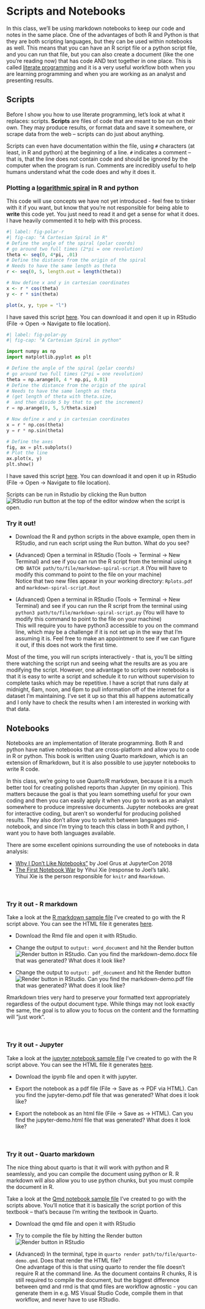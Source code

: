 # Scripts and Notebooks

In this class, we'll be using markdown notebooks to keep our code and notes in the same place. One of the advantages of both R and Python is that they are both scripting languages, but they can be used within notebooks as well. This means that you can have an R script file or a python script file, and you can run that file, but you can also create a document (like the one you're reading now) that has code AND text together in one place. This is called [literate programming](https://en.wikipedia.org/wiki/Literate_programming) and it is a very useful workflow both when you are learning programming and when you are working as an analyst and presenting results.

## Scripts
Before I show you how to use literate programming, let's look at what it replaces: scripts. **Scripts** are files of code that are meant to be run on their own. They may produce results, or format data and save it somewhere, or scrape data from the web -- scripts can do just about anything. 

Scripts can even have documentation within the file, using `#` characters (at least, in R and python) at the beginning of a line. `#` indicates a comment -- that is, that  the line does not contain code and should be ignored by the computer when the program is run. Comments are incredibly useful to help humans understand what the code does and why it does it. 

::: ex
### Plotting a [logarithmic spiral](https://mathworld.wolfram.com/LogarithmicSpiral.html) in R and python

This code will use concepts we have not yet introduced - feel free to tinker with it if you want, but know that you're not responsible for being able to **write** this code yet. You just need to read it and get a sense for what it does. I have heavily commented it to help with this process.

```r
#| label: fig-polar-r
#| fig-cap: "A Cartesian Spiral in R"
# Define the angle of the spiral (polar coords)
# go around two full times (2*pi = one revolution)
theta <- seq(0, 4*pi, .01) 
# Define the distance from the origin of the spiral
# Needs to have the same length as theta
r <- seq(0, 5, length.out = length(theta))

# Now define x and y in cartesian coordinates
x <- r * cos(theta)
y <- r * sin(theta)

plot(x, y, type = "l")

```

I have saved this script [here](files/markdown-spiral-script.R). You can download it and open it up in RStudio (File -> Open -> Navigate to file location). 

```python
#| label: fig-polar-py
#| fig-cap: "A Cartesian Spiral in python"

import numpy as np
import matplotlib.pyplot as plt

# Define the angle of the spiral (polar coords)
# go around two full times (2*pi = one revolution)
theta = np.arange(0, 4 * np.pi, 0.01)
# Define the distance from the origin of the spiral
# Needs to have the same length as theta 
# (get length of theta with theta.size, 
#  and then divide 5 by that to get the increment)
r = np.arange(0, 5, 5/theta.size)

# Now define x and y in cartesian coordinates
x = r * np.cos(theta)
y = r * np.sin(theta)

# Define the axes
fig, ax = plt.subplots()
# Plot the line
ax.plot(x, y)
plt.show()
```
I have saved this script [here](files/markdown-spiral-script.py). You can download it and open it up in RStudio (File -> Open -> Navigate to file location). 
:::

Scripts can be run in Rstudio by clicking the Run button ![RStudio run button](images/Run-button-Rstudio.png) at the top of the editor window when the script is open. 

::: tryitout
### Try it out!

- Download the R and python scripts in the above example, open them in RStudio, and run each script using the Run button. What do you see?

- (Advanced) Open a terminal in RStudio (Tools -> Terminal -> New Terminal) and see if you can run the R script from the terminal using `R CMD BATCH path/to/file/markdown-spiral-script.R` (You will have to modify this command to point to the file on your machine)    
Notice that two new files appear in your working directory: `Rplots.pdf` and `markdown-spiral-script.Rout`

- (Advanced) Open a terminal in RStudio (Tools -> Terminal -> New Terminal) and see if you can run the R script from the terminal using `python3 path/to/file/markdown-spiral-script.py` (You will have to modify this command to point to the file on your machine)    
This will require you to have python3 accessible to you on the command line, which may be a challenge if it is not set up in the way that I'm assuming it is. Feel free to make an appointment to see if we can figure it out, if this does not work the first time.

:::

Most of the time, you will run scripts interactively - that is, you'll be sitting there watching the script run and seeing what the results are as you are modifying the script. However, one advantage to scripts over notebooks is that it is easy to write a script and schedule it to run without supervision to complete tasks which may be repetitive. I have a script that runs daily at midnight, 6am, noon, and 6pm to pull information off of the internet for a dataset I'm maintaining. I've set it up so that this all happens automatically and I only have to check the results when I am interested in working with that data.



## Notebooks

Notebooks are an implementation of literate programming. Both R and python have native notebooks that are cross-platform and allow you to code in R or python. This book is written using Quarto markdown, which is an extension of Rmarkdown, but it is also possible to use jupyter notebooks to write R code.


In this class, we're going to use Quarto/R markdown, because it is a much better tool for creating polished reports than Jupyter (in my opinion). This matters because the goal is that you learn something useful for your own coding and then you can easily apply it when you go to work as an analyst somewhere to produce impressive documents. Jupyter notebooks are great for interactive coding, but aren't so wonderful for producing polished results. They also don't allow you to switch between languages mid-notebook, and since I'm trying to teach this class in both R and python, I want you to have both languages available.

::: learn-more
There are some excellent opinions surrounding the use of notebooks in data analysis:

- [Why I Don't Like Notebooks"](https://docs.google.com/presentation/d/1n2RlMdmv1p25Xy5thJUhkKGvjtV-dkAIsUXP-AL4ffI/preview#slide=id.g362da58057_0_1) by Joel Grus at JupyterCon 2018
- [The First Notebook War](https://yihui.org/en/2018/09/notebook-war/) by Yihui Xie (response to Joel's talk).    
Yihui Xie is the person responsible for `knitr` and `Rmarkdown`.
:::

&nbsp;

::: tryitout
### Try it out - R markdown

Take a look at the [R markdown sample file](files/markdown-demo.Rmd) I've created to go with the R script above. You can see the HTML file it generates [here](files/markdown-demo.html). 

- Download the Rmd file and open it with RStudio.

- Change the output to `output: word_document` and hit the Render button ![Render button in RStudio](images/Render-button-Rstudio.png). Can you find the markdown-demo.docx file that was generated? What does it look like?

- Change the output to `output: pdf_document` and hit the Render button ![Render button in RStudio](images/Render-button-Rstudio.png). Can you find the markdown-demo.pdf file that was generated? What does it look like?

Rmarkdown tries very hard to preserve your formatted text appropriately regardless of the output document type. While things may not look exactly the same, the goal is to allow you to focus on the content and the formatting will "just work". 
:::

&nbsp;

::: tryitout
### Try it out - Jupyter

Take a look at the [jupyter notebook sample file](files/Jupyter-demo.ipynb) I've created to go with the R script above. You can see the HTML file it generates [here](files/Jupyter-demo.html). 

- Download the ipynb file and open it with jupyter.

- Export the notebook as a pdf file (File -> Save as -> PDF via HTML). Can you find the jupyter-demo.pdf file that was generated? What does it look like?

- Export the notebook as an html file (File -> Save as -> HTML). Can you find the jupyter-demo.html file that was generated? What does it look like?

:::

&nbsp;

::: tryitout
### Try it out - Quarto markdown

The nice thing about quarto is that it will work with python and R seamlessly, and you can compile the document using python or R. R markdown will also allow you to use python chunks, but you must compile the document in R. 

Take a look at the [Qmd notebook sample file](files/quarto-demo.qmd) I've created to go with the scripts above. You'll notice that it is basically the script portion of this textbook -- that's because I'm writing the textbook in Quarto. 

- Download the qmd file and open it with RStudio

- Try to compile the file by hitting the Render button ![Render button in RStudio](images/Render-button-Rstudio.png)

- (Advanced) In the terminal, type in `quarto render path/to/file/quarto-demo.qmd`. Does that render the HTML file?    
One advantage of this is that using quarto to render the file doesn't require R at the command line. As the document contains R chunks, R is still required to compile the document, but the biggest difference between qmd and rmd is that qmd files are workflow agnostic - you can generate them in e.g. MS Visual Studio Code, compile them in that workflow, and never have to use RStudio.

:::

